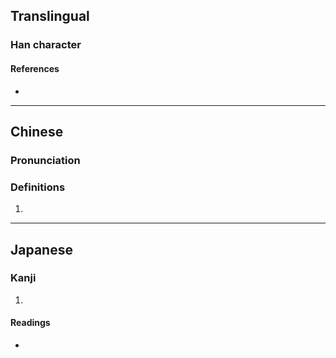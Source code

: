 {{character info/new}}
==Translingual==

===Han character===
{{Han char|rn=9|rad=人|as=11|sn=13|four=|canj=OYTU|ids=⿰亻竟}}

====References====
* {{Han ref|kx=0115.040|dkj=01032|dj=0245.020|hdz=10214.080|uh=50B9|ud=20665}}

----

==Chinese==
{{zh-forms}}

===Pronunciation===
{{zh-pron
|m=jìng
|c=goeng1
|mc=
|oc=
|cat=
}}

===Definitions===
{{zh-hanzi}}

# {{rfdef|lang=zh}}

----

==Japanese==

===Kanji===
{{ja-kanji|grade=|rs=人11}}

# {{defn|lang=ja|sort=人11}}

====Readings====
* {{ja-readings|on=[[きょう]] (kyō), [[ごう]] (gō), [[ぎょう]] (gyō), [[こう]] (kō)|kun=[[つよい]] (tsuyoi), [[たおす]] (taosu)}}